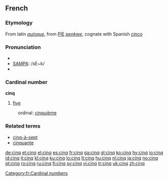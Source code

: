 ==French==
===Etymology===
From latin ''[[quinque]]'', from [[PIE]] ''[[penkwe]]'', cognate with Spanish ''[[cinco]]''

===Pronunciation===
*{{IPA|/sɛ̃k/}}
*[[w:SAMPA|SAMPA]]: /sE~k/
*{{audio|Fr-cinq-fr.ogg|audio}}

===Cardinal number===
'''cinq'''

# [[five]]

:ordinal: [[cinquième]]

===Related terms===
*[[cinq-à-sept]]
*[[cinquante]]

[[Category:fr:Cardinal numbers]]

[[de:cinq]]
[[et:cinq]]
[[el:cinq]]
[[es:cinq]]
[[fr:cinq]]
[[ga:cinq]]
[[gl:cinq]]
[[ko:cinq]]
[[hy:cinq]]
[[io:cinq]]
[[id:cinq]]
[[it:cinq]]
[[kl:cinq]]
[[ku:cinq]]
[[lo:cinq]]
[[lt:cinq]]
[[hu:cinq]]
[[nl:cinq]]
[[ja:cinq]]
[[no:cinq]]
[[pt:cinq]]
[[ro:cinq]]
[[ru:cinq]]
[[fi:cinq]]
[[sv:cinq]]
[[vi:cinq]]
[[tr:cinq]]
[[uk:cinq]]
[[zh:cinq]]